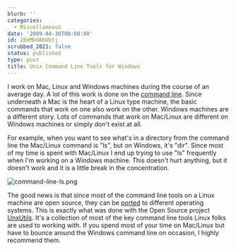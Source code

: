 ```yaml
---
blurb: ''
categories:
  - Miscellaneous
date: '2009-04-30T00:00:00'
id: 20eMUdAbUbtj
scrubbed_2021: false
status: published
type: post
title: Unix Command Line Tools for Windows
---
```


I work on Mac, Linux and Windows machines during the course of an
average day. A lot of this work is done on the
[command line](http://en.wikipedia.org/wiki/Command_line_interface).
Since underneath a Mac is the heart of a Linux type machine, the
basic commands that work on one also work on the other. Windows
machines are a different story. Lots of commands that work on
Mac/Linux are different on Windows machines or simply don't exist
at all.

For example, when you want to see what's in a directory from the
command line the Mac/Linux command is "ls", but on Windows, it's
"dir". Since most of my time is spent with Mac/Linux I end up
trying to use "ls" frequently when I'm working on a Windows
machine. This doesn't hurt anything, but it doesn't work and it is
a little break in the concentration.

  
![command-line-ls.png](http://www.alanwsmith.com/blog/wp-content/uploads/2009/04/command-line-ls.png)

The good news is that since most of the command line tools on a
Linux machine are open source, they can be
[ported](http://en.wikipedia.org/wiki/Ported) to different
operating systems. This is exactly what was done with the Open
Source project [UnxUtils](http://unxutils.sourceforge.net/). It's a
collection of most of the key command line tools Linux folks are
used to working with. If you spend most of your time on Mac/Linux
but have to bounce around the Windows command line on occasion, I
highly recommend them.
